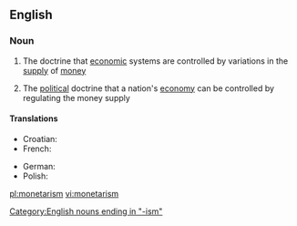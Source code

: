 ==English==
{{wikipedia}}

===Noun===
{{en-noun|-}}

#{{economics}} The doctrine that [[economic]] systems are controlled by variations in the [[supply]] of [[money]]
#{{economics}} The [[political]] doctrine that a nation's [[economy]] can be controlled by regulating the money supply

====Translations====
{{top}}
* Croatian: {{t-|hr|monetarizam|m}}
* French: {{t|fr|monétarisme|m}}
{{mid}}
* German: {{t-|de|Monetarismus|m}}
* Polish: {{t-|pl|monetaryzm|m}}
{{bottom}}

[[Category:English nouns ending in "-ism"]]

[[pl:monetarism]]
[[vi:monetarism]]